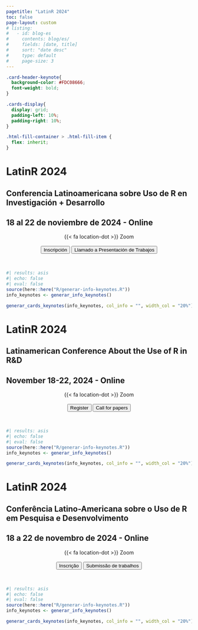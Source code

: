 ```yaml
---
pagetitle: "LatinR 2024"
toc: false
page-layout: custom
# listing:
#   - id: blog-es
#     contents: blog/es/
#     fields: [date, title]
#     sort: "date desc"
#     type: default
#     page-size: 3
---
```


```css
.card-header-keynote{
  background-color: #FDC08666;
  font-weight: bold;
}

.cards-display{
  display: grid;
  padding-left: 10%;
  padding-right: 10%;
}

.html-fill-container > .html-fill-item {
  flex: inherit;
}
```


::: {.content-visible when-profile="es"}
::: grid
::: {#banner .g-col-12}
# LatinR 2024

## Conferencia Latinoamericana sobre Uso de R en Investigación + Desarrollo

## 18 al 22 de noviembre de 2024 - Online

<center> {{< fa location-dot >}} Zoom </center>
<br>
</section>


<!-- <center><a href='cronograma/programa/preliminar.qmd'><button type="button" class="btn btn-light btn-lg">Programa</button></a></center> -->

<center> <a href='blog/es/2024-08-01-inscripcion.html'><button type="button" class="btn btn-light btn-lg"><i class="fa-solid fa-user-plus"></i> Inscripción</button></a> <a href='blog/es/2024-07-09-presentacion-trabajos-2024.html'><button type="button" class="btn btn-light btn-lg"><i class="fa-solid fa-file-circle-plus"></i> Llamado a Presentación de Trabajos</button></a></center>

<br>
:::
:::

<!-- ## Conferencistas -->

```r
#| results: asis
#| echo: false
#| eval: false
source(here::here("R/generar-info-keynotes.R"))
info_keynotes <- generar_info_keynotes()

generar_cards_keynotes(info_keynotes, col_info = "", width_col = "20%")

```

<!-- ## Novedades -->

<!-- ::: {#blog-es} -->
<!-- ::: -->


:::

::: {.content-visible when-profile="en"}
::: grid
::: {#banner .g-col-12}
# LatinR 2024

## Latinamerican Conference About the Use of R in R&D

## November 18-22, 2024 - Online

<center> {{< fa location-dot >}} Zoom </center>
<br>
</section>


<!-- <center><a href='cronograma/programa/preliminar.qmd'><button type="button" class="btn btn-light btn-lg">Program</button></a></center> -->

<center> <a href='blog/en/2024-08-01-register.html'><button type="button" class="btn btn-light btn-lg"><i class="fa-solid fa-user-plus"></i> Register</button></a> <a href='blog/en/2024-07-09-call-for-papers-2024.html'><button type="button" class="btn btn-light btn-lg"><i class="fa-solid fa-file-circle-plus"></i> Call for papers</button></a></center>

<br>
:::
:::

<!-- ## Keynotes -->

```r
#| results: asis
#| echo: false
#| eval: false
source(here::here("R/generar-info-keynotes.R"))
info_keynotes <- generar_info_keynotes()

generar_cards_keynotes(info_keynotes, col_info = "", width_col = "20%")

```

:::

::: {.content-visible when-profile="pt"}
::: grid
::: {#banner .g-col-12}
# LatinR 2024

## Conferência Latino-Americana sobre o Uso de R em Pesquisa e Desenvolvimento

## 18 a 22 de novembro de 2024 - Online

<center> {{< fa location-dot >}} Zoom</center>
<br>
</section>


<!-- <center><a href='cronograma/programa/preliminar.qmd'><button type="button" class="btn btn-light btn-lg">Programação</button></a></center> -->

<center> <a href='blog/pt/2024-08-01-inscricao.html'><button type="button" class="btn btn-light btn-lg"><i class="fa-solid fa-user-plus"></i> Inscrição</button></a> <a href='blog/pt/2024-07-09-apresentacao-trabalhos-2024.html'><button type="button" class="btn btn-light btn-lg"><i class="fa-solid fa-file-circle-plus"></i> Submissão de trabalhos</button></a></center>


<br>
:::
:::

<!-- ## Palestrantes principais -->

```r
#| results: asis
#| echo: false
#| eval: false
source(here::here("R/generar-info-keynotes.R"))
info_keynotes <- generar_info_keynotes()

generar_cards_keynotes(info_keynotes, col_info = "", width_col = "20%")

```

:::
